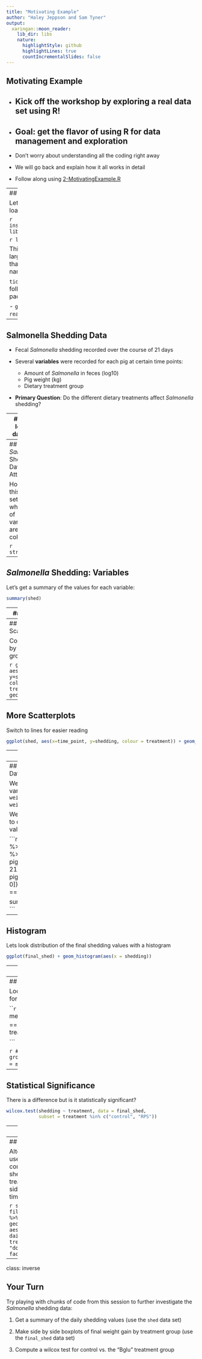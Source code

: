 ```yaml
---
title: "Motivating Example"
author: "Haley Jeppson and Sam Tyner"
output: 
  xaringan::moon_reader:
    lib_dir: libs
    nature:
      highlightStyle: github
      highlightLines: true
      countIncrementalSlides: false
---
```


## Motivating Example

- Kick off the workshop by exploring a real data set using R!
--


- Goal: get the flavor of using R for data management and exploration
--


- Don't worry about understanding all the coding right away

- We will go back and explain how it all works in detail

- Follow along using [2-MotivatingExample.R](../code/2-MotivatingExample.R)


---
## Getting Started

Let's begin by installing and loading `tidyverse`:

```r
install.packages("tidyverse")
library(tidyverse)
```

```r
library(tidyverse)
```

This workshop will focus largely on a group of packages that live together under the name `tidyverse`. 

`tidyverse` includes the following well known packages:

- `ggplot2`
- `dplyr`
- `tidyr`
- `readr`
- and more!

---

## Salmonella Shedding Data

- Fecal *Salmonella* shedding recorded over the course of 21 days

- Several **variables** were recorded for each pig at certain time points:

    - Amount of *Salmonella* in feces (log10)
    - Pig weight (kg)
    - Dietary treatment group
    
- **Primary Question**: Do the different dietary treatments affect *Salmonella* shedding?


---
## First look at data in R

Lets use R to look at the top few rows of the *Salmonella* shedding data set. First, we load tip using `read_csv`:

```r
shed <- read_csv("http://heike.github.io/rwrks/01-r-intro/data/daily_shedding.csv")
```

Now, we use the `head` function to look at the first 6 rows of the data:

```r
head(shed)
```

---
## *Salmonella* Shedding Data: Attributes

How big is this data set and what types of variables are in each column?

```r
str(shed)
```

---
## *Salmonella* Shedding: Variables

Let's get a summary of the values for each variable:

```r
summary(shed)
```

---
## Scatterplots

Lets look at the relationship between time point and *Salmonella* shedding.  

```r
ggplot(shed, aes(x=time_point, y=shedding)) + geom_point()
```

---
## More Scatterplots

Color the points by treatment groups

```r
ggplot(shed, aes(x=time_point, y=shedding, colour = treatment)) + geom_point()
```

---

## More Scatterplots

Switch to lines for easier reading

```r
ggplot(shed, aes(x=time_point, y=shedding, colour = treatment)) + geom_line(aes(group=pignum))
```

---
## Even More Plots

Add facetting

```r
ggplot(shed, aes(x=time_point, y=shedding, color=treatment)) + 
  geom_line(aes(group=pignum)) + 
  facet_wrap(~treatment)
```

---
## Variable Creation and Data Filtering

We will make a new variable in the data: `gain = weight at day 21 - weight at day 0`.

We will then filter the data to only include the final values.

```r
final_shed <- shed %>% 
  group_by(pignum) %>% 
  mutate(gain = pig_weight[time_point == 21] - pig_weight[time_point == 0]) %>% filter(time_point == 21) %>% ungroup()

summary(final_shed$gain)
```

---
## Histogram

Lets look distribution of the final shedding values with a histogram

```r
ggplot(final_shed) + geom_histogram(aes(x = shedding))
```

---
## One pig did not shed at all...

which pig and what treatment did it receive?

```r
final_shed[which.min(final_shed$shedding), - c(2:9)]
```

---
## Shedding by Treatment

Look at the average cumulative shedding value for each treatment seperately


```r
# Using base `R`:
median(final_shed$shedding[final_shed$treatment == "control"])
# then repeat for each treatment. Or ...

```


```r
# Using `tidyverse`:
final_shed %>%  group_by(treatment) %>% 
  summarise(med_shed = median(shedding))
```
]
---
## Statistical Significance

There is a difference but is it statistically significant?

```r
wilcox.test(shedding ~ treatment, data = final_shed,
            subset = treatment %in% c("control", "RPS"))
```

---
## Boxplots

We could compare the cumulative shedding values of each treatment group with a side by side boxplot

```r
ggplot(final_shed) + 
  geom_boxplot( aes(treatment, shedding, fill = treatment))
```

---
## Boxplots Again

Alternatively, we could use the original data to compare the daily shedding values of each treatment group with a side by side boxplot over time

```r
shed %>% filter(time_point != 0) %>% ggplot() + 
  geom_boxplot( aes(treatment, daily_shedding, fill = treatment), position = "dodge")  + 
  facet_wrap(~time_point)
```


---
class: inverse

## Your Turn 

Try playing with chunks of code from this session to further investigate the *Salmonella* shedding data:

1. Get a summary of the daily shedding values (use the `shed` data set)

2. Make side by side boxplots of final weight gain by treatment group (use the `final_shed` data set)

3. Compute a wilcox test for control vs. the "Bglu" treatment group 

